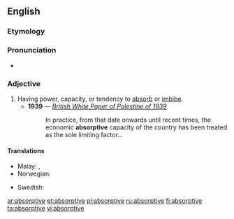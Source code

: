 ==English==

===Etymology===
{{suffix|absorption|ive}}

===Pronunciation===
* {{a|US}} {{IPA|/æb.ˈsɔɹp.tɪv/|/əb.ˈsɔɹp.tɪv/|/əb.ˈzɔɹp.tɪv/}}

===Adjective===
{{en-adj}}

# Having power, capacity, or tendency to [[absorb]] or [[imbibe]].
#* '''1939''' — ''[[s:British White Paper of Palestine of 1939|British White Paper of Palestine of 1939]]''
#*: In practice, from that date onwards until recent times, the economic '''absorptive''' capacity of the country has been treated as the sole limiting factor...

====Translations====
{{trans-top|having capacity to imbibe}}
* Malay: {{t-|ms|berdaya serap}}, {{t-|ms|absorptif}}
* Norwegian: {{t-|no|absorberende|n}}
{{trans-mid}}
* Swedish: {{t+|sv|absorberande}}
{{trans-bottom}}

[[ar:absorptive]]
[[et:absorptive]]
[[pl:absorptive]]
[[ru:absorptive]]
[[fi:absorptive]]
[[ta:absorptive]]
[[vi:absorptive]]